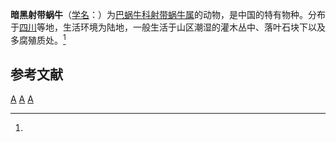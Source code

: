 {{Speciesbox
| taxon = Laeocathaica dolani
| binomial_authority = (Pilsbry, 1934)<ref name='id11118'>{{cite web| url =http://www.bioinfo.cn/db05/BjdwSpecies.php?action=view&id=11118| title =暗黑射带蜗牛| work =《中国动物物种编目数据库》| publisher =中国科学院微生物研究所| author =中国科学院动物研究所| accessdate =2009-04-28| deadurl =yes| archiveurl =https://web.archive.org/web/20160305062523/http://www.bioinfo.cn/db05/BjdwSpecies.php?action=view&id=11118| archivedate =2016-03-05}}</ref>
}}

'''暗黑射带蜗牛'''（[[学名|学名]]：{{lang|la|''Laeocathaica dolani''}}）为[[巴蜗牛科|巴蜗牛科]][[射带蜗牛属|射带蜗牛属]]的动物，是中国的特有物种。分布于[[四川|四川]]等地，生活环境为陆地，一般生活于山区潮湿的灌木丛中、落叶石块下以及多腐殖质处。<ref name='id11118'/>

== 参考文献 ==
{{reflist}}

{{Wikispecies|Laeocathaica dolani}}
{{软体动物小作品}}

{{Taxonbar}}
[[Category:1934年描述的动物|A]]
[[Category:射带蜗牛属|A]]
[[Category:中国特有软体动物|A]]
